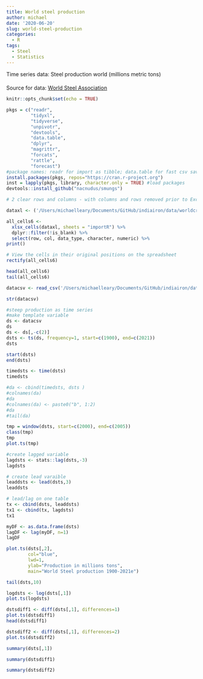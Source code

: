 ```yaml
---
title: World steel production
author: michael
date: '2020-06-20'
slug: world-steel-production
categories:
  - R
tags:
  - Steel
  - Statistics
---
```


Time series data: Steel production world (millions metric tons)

####
Source for data: [World Steel Association](https://www.worldsteel.org/media-centre/press-releases/2020/worldsteel-short-range-outlook-june-2020.html)

```r
knitr::opts_chunk$set(echo = TRUE)
```

```r
pkgs = c("readr", 
         "tidyxl", 
         "tidyverse",
         "unpivotr",
         "devtools", 
         "data.table", 
         "dplyr",
         "magrittr", 
         "forcats",
         "rattle",
         "forecast") 
#package names: readr for import as tibble; data.table for fast csv save; tidyverse for operations using dplyr's piping feature; rattle for format tibble column names; magrittr %<>% function pipes left hand data to right side and returns result to left hand overwriting original contents on left hand
install.packages(pkgs, repos="https://cran.r-project.org")
inst = lapply(pkgs, library, character.only = TRUE) #load packages
devtools::install_github("nacnudus/smungs")

```

```r
# 2 clear rows and columns - with columns and rows removed prior to Excel. 

dataxl <- ('/Users/michaelleary/Documents/GitHub/indiairon/data/worldcrudesteelproduction.xlsx')

all_cells6 <-
  xlsx_cells(dataxl, sheets = "importR") %>%
  dplyr::filter(!is_blank) %>%
  select(row, col, data_type, character, numeric) %>%
print()
```

```r
# View the cells in their original positions on the spreadsheet
rectify(all_cells6)
```

```r
head(all_cells6)
tail(all_cells6)
```

```r
datacsv <- read_csv('/Users/michaelleary/Documents/GitHub/indiairon/data/worldcrudesteelproduction.csv', ) # in tibble form
```

```r
str(datacsv)
```

```r
#steep production as time series
#make template variable
ds <- datacsv
ds
ds <- ds[,-c(2)]
dsts <- ts(ds, frequency=1, start=c(1900), end=c(2021))
dsts
```

```r
start(dsts)
end(dsts)
```

```r
timedsts <- time(dsts)
timedsts
```

```r
#da <- cbind(timedsts, dsts ) 
#colnames(da)
#da
#colnames(da) <- paste0("b", 1:2)
#da
#tail(da)
```


```r
tmp = window(dsts, start=c(2000), end=c(2005))
class(tmp)
tmp
plot.ts(tmp)
```

```r
#create lagged variable
lagdsts <- stats::lag(dsts,-3)
lagdsts
```

```r
# create lead varaible
leaddsts <- lead(dsts,3)
leaddsts
```

```r
# lead/lag on one table
tx <- cbind(dsts, leaddsts)
tx1 <- cbind(tx, lagdsts)
tx1
```


```r
myDF <- as.data.frame(dsts)
lagDF <- lag(myDF, n=1)
lagDF
```

```r
plot.ts(dsts[,2],
        col="blue",
        lwd=1,
        ylab="Production in millions tons",
        main="World Steel production 1900-2021e")
```
```r
tail(dsts,10)
```

```r
logdsts <- log(dsts[,1])
plot.ts(logdsts)
```

```r
dstsdiff1 <- diff(dsts[,1], differences=1)
plot.ts(dstsdiff1)
head(dstsdiff1)
```

```r
dstsdiff2 <- diff(dsts[,1], differences=2)
plot.ts(dstsdiff2)
```

```r
summary(dsts[,1])
```

```r
summary(dstsdiff1)
```

```r
summary(dstsdiff2)
```

